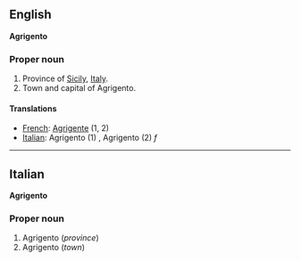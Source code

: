 ==English==
'''Agrigento'''

===Proper noun===

#Province of [[Sicily]], [[Italy]].
#Town and capital of Agrigento.

====Translations====

*[[French]]: [[Agrigente]] (1, 2)
*[[Italian]]: Agrigento (1) '' '', Agrigento (2) ''f''

----

==Italian==
'''Agrigento'''

===Proper noun===

#Agrigento (''province'')
#Agrigento (''town'')